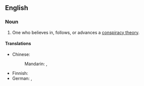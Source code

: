 ==English==

===Noun===
{{en-noun|sg=[[conspiracy]] [[theorist]]}}

# One who believes in, follows, or advances a [[conspiracy theory]].

====Translations====
{{trans-top|one who believes in a conspiracy theory}}
* Chinese:
*: Mandarin: {{t|cmn|陰謀論者|sc=Hani}}, {{t|cmn|阴谋论者|tr=yīnmóulùnzhě|sc=Hani}}
{{trans-mid}}
* Finnish: {{t-|fi|salaliittoteoreetikko}}
* German: {{t+|de|Verschwörungstheoretiker|m}}, {{t+|de|Verschwörungstheoretikerin|f}}
{{trans-bottom}}